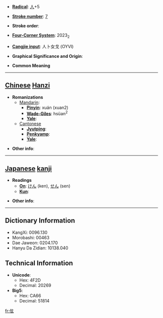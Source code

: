 * '''[[Wiktionary:Chinese radical index| Radical]]''': [[Wiktionary:Chinese radical index 人|人]]+5

* '''[[Wiktionary:Chinese total strokes index|Stroke number]]''': [[Wiktionary:Chinese total strokes index 7|7]]

* '''Stroke order''': 

* '''[[Wiktionary:Chinese four corner index|Four-Corner System]]''': 2023<sub>2</sub>

* '''[[Wiktionary:Chinese Cangjie index|Cangjie input]]''': 人卜女戈 (OYVI)

* '''Graphical Significance and Origin''': 

* '''Common Meaning'''

----

== [[Chinese]] [[Hanzi]] ==

* '''Romanizations'''
** [[Mandarin]]:
*** '''[[Pinyin]]''': xuán (xuan2)
*** '''[[Wade-Giles]]''': hsüan<sup>2</sup>
*** '''[[Yale]]''': 
**[[Cantonese]]
***'''[[Jyutping]]''':
***'''[[Penkyamp]]''': 
***'''[[Yale]]''': 

* '''Other info''': 

----

== [[Japanese]] [[kanji]] ==

* '''Readings'''
** '''[[On]]''': [[けん]] (ken), [[せん]] (sen)
** '''[[Kun]]''': 

* '''Other info''':  

----

== Dictionary Information ==

* KangXi: 0096.130
* Morobashi: 00463
* Dae Jaweon: 0204.170
* Hanyu Da Zidian: 10138.040

== Technical Information ==

* '''Unicode''':
** Hex: 4F2D
** Decimal: 20269
* '''Big5''':
** Hex: CA66
** Decimal: 51814

[[fr:伭]]